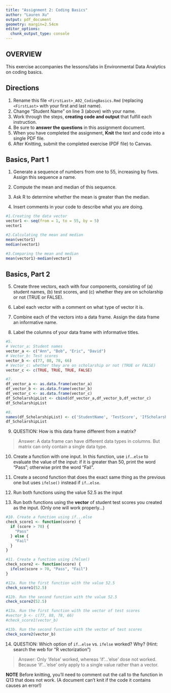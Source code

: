 ```yaml
---
title: "Assignment 2: Coding Basics"
author: "Lauren Xu"
output: pdf_document
geometry: margin=2.54cm
editor_options: 
  chunk_output_type: console
---
```


## OVERVIEW

This exercise accompanies the lessons/labs in Environmental Data Analytics on coding basics.

## Directions

1.  Rename this file `<FirstLast>_A02_CodingBasics.Rmd` (replacing `<FirstLast>` with your first and last name).
2.  Change "Student Name" on line 3 (above) with your name.
3.  Work through the steps, **creating code and output** that fulfill each instruction.
4.  Be sure to **answer the questions** in this assignment document.
5.  When you have completed the assignment, **Knit** the text and code into a single PDF file.
6.  After Knitting, submit the completed exercise (PDF file) to Canvas.

## Basics, Part 1

1.  Generate a sequence of numbers from one to 55, increasing by fives. Assign this sequence a name.

2.  Compute the mean and median of this sequence.

3.  Ask R to determine whether the mean is greater than the median.

4.  Insert comments in your code to describe what you are doing.

```r
#1.Creating the data vector
vector1 <- seq(from = 1, to = 55, by = 5)
vector1

#2.Calculating the mean and median
mean(vector1)
median(vector1)

#3.Comparing the mean and median
mean(vector1)-median(vector1)

```
## Basics, Part 2
5.  Create three vectors, each with four components, consisting of (a) student names, (b) test scores, and (c) whether they are on scholarship or not (TRUE or FALSE).

6.  Label each vector with a comment on what type of vector it is.

7.  Combine each of the vectors into a data frame. Assign the data frame an informative name.

8.  Label the columns of your data frame with informative titles.


```r
#5.
# Vector_a: Student names
vector_a <- c("Ann", "Bob", "Eric", "David") 
# Vector_b: Test scores
vector_b <- c(77, 88, 78, 66)
# Vector_c: whether they are on scholarship or not (TRUE or FALSE)
vector_c <- c(TRUE, TRUE, TRUE, FALSE)

#7.
df_vector_a <- as.data.frame(vector_a)
df_vector_b <- as.data.frame(vector_b)
df_vector_c <- as.data.frame(vector_c)
df_ScholarshipList <- cbind(df_vector_a,df_vector_b,df_vector_c)
df_ScholarshipList

#8.
names(df_ScholarshipList) <- c('StudentName', 'TestScore', 'IfScholarship')
df_ScholarshipList

```

9.  QUESTION: How is this data frame different from a matrix?

> Answer: A data frame can have different data types in columns. But matrix can only contain a single data type.

10. Create a function with one input. In this function, use `if`...`else` to evaluate the value of the input: if it is greater than 50, print the word "Pass"; otherwise print the word "Fail". 

11. Create a second function that does the exact same thing as the previous one but uses `ifelse()` instead if `if`...`else `. 

12. Run both functions using the value 52.5 as the input

13. Run both functions using the **vector** of student test scores you created as the input. (Only one will work properly...)

```r
#10. Create a function using if...else
check_score1 <- function(score) {
  if (score > 70) {
    "Pass"
  } else {
    "Fail"
  }
}

#11. Create a function using ifelse()
check_score2 <- function(score) {
  ifelse(score > 70, "Pass", "Fail")
}

#12a. Run the first function with the value 52.5
check_score1(52.5)

#12b. Run the second function with the value 52.5
check_score2(52.5)

#13a. Run the first function with the vector of test scores
#vector_b <- c(77, 88, 78, 66)
#check_score1(vector_b)

#13b. Run the second function with the vector of test scores
check_score2(vector_b)

```

14. QUESTION: Which option of `if`...`else` vs. `ifelse` worked? Why? (Hint: search the web for "R vectorization")

> Answer: Only 'ifelse' worked, whereas 'if'...'else' dose not worked. Because 'if'...'else' only apply to a single value rather than a vector.


**NOTE** Before knitting, you'll need to comment out the call to the function in Q13 that does not work. (A document can't knit if the code it contains causes an error!)